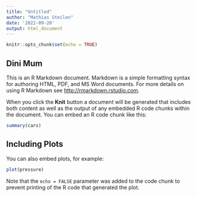 ```yaml
---
title: "Untitled"
author: "Mathias Steilen"
date: '2022-09-20'
output: html_document
---
```


```r
knitr::opts_chunk$set(echo = TRUE)
```

## Dini Mum

This is an R Markdown document. Markdown is a simple formatting syntax for authoring HTML, PDF, and MS Word documents. For more details on using R Markdown see <http://rmarkdown.rstudio.com>.

When you click the **Knit** button a document will be generated that includes both content as well as the output of any embedded R code chunks within the document. You can embed an R code chunk like this:

```r
summary(cars)
```

## Including Plots

You can also embed plots, for example:

```r
plot(pressure)
```

Note that the `echo = FALSE` parameter was added to the code chunk to prevent printing of the R code that generated the plot.
